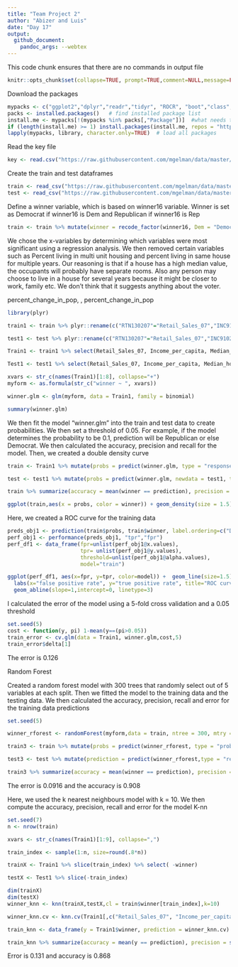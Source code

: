 ```yaml
---
title: "Team Project 2" 
author: "Abizer and Luis"
date: "Day 17"
output: 
  github_document:
    pandoc_args: --webtex
---
```

This code chunk ensures that there are no commands in output file

```r
knitr::opts_chunk$set(collapse=TRUE, prompt=TRUE,comment=NULL,message=FALSE, echo = TRUE, include=TRUE, fig.width = 9, fig.height = 4)
```

Download the packages

```r
mypacks <- c("ggplot2","dplyr","readr","tidyr", "ROCR", "boot","class","randomForest","e1071", "stringr","partykit","rpart","plyr")  # what packages are needed?
packs <- installed.packages()   # find installed package list
install.me <- mypacks[!(mypacks %in% packs[,"Package"])]  #what needs to be installed?
if (length(install.me) >= 1) install.packages(install.me, repos = "http://cran.us.r-project.org")   # install (if needed)
lapply(mypacks, library, character.only=TRUE)  # load all packages
```


Read the key file
```r
key <- read.csv("https://raw.githubusercontent.com/mgelman/data/master/county_facts_dictionary.csv")

```

Create the train and test dataframes
```r
train <- read_csv("https://raw.githubusercontent.com/mgelman/data/master/train.csv")
test <- read_csv("https://raw.githubusercontent.com/mgelman/data/master/test_No_Y.csv")
```

Define a winner variable, which is based on winner16 variable. Winner is set as Democrat if winner16 is Dem and Republican if winner16 is Rep

```r
train <- train %>% mutate(winner = recode_factor(winner16, Dem = "Democrat", Rep = "Republican"))
```

We chose the x-variables by determining which variables were most significant using a regression analysis. We then removed certain variables such as Percent living in multi unit housing and percent living in same house for multiple years. Our reasoning is that if a house has a high median value, the occupants will probably have separate rooms. Also any person may choose to live in a house for several years because it might be closer to work, family etc. We don't think that it suggests anything about the voter.

percent_change_in_pop,
, percent_change_in_pop
```r
library(plyr)

train1 <- train %>% plyr::rename(c("RTN130207"="Retail_Sales_07","INC910213"="Income_per_capita","HSG096213"="Percent_multi_unit_housing","POP715213"="Percent_living_in_same_house_multiple_years","HSG495213"="Median_house_value","POP815213"="Spoken_non_english_lang","EDU635213"="Percent_Highschool_grad","EDU685213"="Percent_Undergrad","AGE295214"="percent_under_18","AGE775214"="percent_over_65","PST120214"="percent_change_in_pop"))

test1 <- test %>% plyr::rename(c("RTN130207"="Retail_Sales_07","INC910213"="Income_per_capita","HSG096213"="Percent_multi_unit_housing","HSG495213"="Median_house_value","POP815213"="Spoken_non_english_lang","EDU635213"="Percent_Highschool_grad","POP715213"="Percent_living_in_same_house_multiple_years","EDU685213"="Percent_Undergrad","AGE295214"="percent_under_18","AGE775214"="percent_over_65","PST120214"="percent_change_in_pop")) 

Train1 <- train1 %>% select(Retail_Sales_07, Income_per_capita, Median_house_value,Percent_multi_unit_housing, Spoken_non_english_lang, Percent_Undergrad,  Percent_living_in_same_house_multiple_years, percent_change_in_pop, winner)

Test1 <- test1 %>% select(Retail_Sales_07, Income_per_capita, Median_house_value, Spoken_non_english_lang, Percent_multi_unit_housing,Percent_living_in_same_house_multiple_years, Percent_Undergrad, percent_change_in_pop)

xvars <- str_c(names(Train1)[1:8], collapse="+")
myform <- as.formula(str_c("winner ~ ", xvars))

winner.glm <- glm(myform, data = Train1, family = binomial)

summary(winner.glm)
```


We then fit the model "winner.glm" into the train and test data to create probabilities. We then set a threshold of 0.05. For example, if the model determines the probability to be 0.1, prediction will be Republican or else Democrat. We then calculated the accuracy, precision and recall for the model. Then, we created a double density curve

```r
train <- Train1 %>% mutate(probs = predict(winner.glm, type = "response"),prediction = ifelse(probs >= 0.05,"Republican","Democrat"))

test <- test1 %>% mutate(probs = predict(winner.glm, newdata = test1, type = "response"),prediction = ifelse(probs >= 0.05,"Republican","Democrat"))

train %>% summarize(accuracy = mean(winner == prediction), precision = sum(winner == "Republican" & prediction == "Republican")/sum(prediction == "Republican"), recall = sum(winner == "Republican" & prediction == "Republican")/sum(winner == "Republican"))

ggplot(train,aes(x = probs, color = winner)) + geom_density(size = 1.5) + ggtitle("Forecasted Winner Probabilities ")
```

Here, we created a ROC curve for the training data
```r
preds_obj1 <- prediction(train$probs, train$winner, label.ordering=c("Democrat","Republican"))
perf_obj1 <- performance(preds_obj1, "tpr","fpr")
perf_df1 <- data_frame(fpr=unlist(perf_obj1@x.values),
                       tpr= unlist(perf_obj1@y.values),
                       threshold=unlist(perf_obj1@alpha.values), 
                       model="train")

ggplot(perf_df1, aes(x=fpr, y=tpr, color=model)) +  geom_line(size=1.5) + 
  labs(x="false positive rate", y="true positive rate", title="ROC curve for logistic regression") + 
  geom_abline(slope=1,intercept=0, linetype=3) 
```

I calculated the error of the model using a 5-fold cross validation and a 0.05 threshold
```r
set.seed(5)
cost <- function(y, pi) 1-mean(y==(pi>0.05))
train_error <- cv.glm(data = Train1, winner.glm,cost,5)
train_error$delta[1]
```
The error is 0.126

Random Forest

Created a random forest model with 300 trees that randomly select out of 5 variables at each split. Then we fitted the model to the training data and the testing data. We then calculated the accuracy, precision, recall and error for the training data predictions

```r
set.seed(5)

winner_rforest <- randomForest(myform,data = train, ntree = 300, mtry = 5)

train3 <- train %>% mutate(probs = predict(winner_rforest, type = "prob")[,2],prediction = predict(winner_rforest, type = "response"))

test3 <- test %>% mutate(prediction = predict(winner_rforest,type = "response",newdata = test))

train3 %>% summarize(accuracy = mean(winner == prediction), precision = sum(winner == "Republican" & prediction == "Republican")/sum(prediction == "Republican"), recall = sum(winner == "Republican" & prediction == "Republican")/sum(winner == "Republican"), error = 1-accuracy)
```

The error is 0.0916 and the accuracy is 0.908

Here, we used the k nearest neighbours model with k = 10. We then compute the accuracy, precision, recall and error for the model
K-nn 

```r
set.seed(7)
n <- nrow(train)

xvars <- str_c(names(Train1)[1:9], collapse=",")

train_index <- sample(1:n, size=round(.8*n))

trainX <- Train1 %>% slice(train_index) %>% select( -winner)

testX <- Test1 %>% slice(-train_index) 

dim(trainX)
dim(testX)
winner_knn <- knn(trainX,testX,cl = train$winner[train_index],k=10)

winner_knn.cv <- knn.cv(Train1[,c("Retail_Sales_07", "Income_per_capita", "Median_house_value","Percent_multi_unit_housing", "Spoken_non_english_lang", "Percent_Undergrad",  "Percent_living_in_same_house_multiple_years", "percent_change_in_pop")],cl = Train1$winner,k=10)

train_knn <- data_frame(y = Train1$winner, prediction = winner_knn.cv) 

train_knn %>% summarize(accuracy = mean(y == prediction), precision = sum(y == "Republican" & prediction == "Republican")/sum(prediction == "Republican"),recall = sum(y == "Republican" & prediction == "Republican")/sum(y == "Republican"), error = 1 - accuracy)
```
Error is 0.131 and accuracy is 0.868


